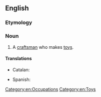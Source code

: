 ==English==

===Etymology===
{{compound|en|toy|maker}}

===Noun===
{{en-noun}}

# A [[craftsman]] who makes [[toy]]s.

====Translations====
{{trans-top|craftsman who makes toys}}
* Catalan: {{t|ca|joguinaire|m|f}}
{{trans-mid}}
* Spanish: {{t|es|jugetero|m}}
{{trans-bottom}}

[[Category:en:Occupations]]
[[Category:en:Toys]]